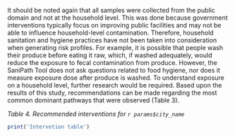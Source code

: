 It should be noted again that all samples were collected from the public domain and not at the household level. This was done because government interventions typically focus on improving public facilities and may not be able to influence household-level contamination. Therefore, household sanitation and hygiene practices have not been taken into consideration when generating risk profiles. For example, it is possible that people wash their produce before eating it raw, which, if washed adequately, would reduce the exposure to fecal contamination from produce. However, the SaniPath Tool does not ask questions related to food hygiene, nor does it measure exposure dose after produce is washed.  To understand exposure on a household level, further research would be required. Based upon the results of this study, recommendations can be made regarding the most common dominant pathways that were observed (Table 3).

*Table 4. Recommended interventions for `r params$city_name` *
```{r}
print('Intervetion table')
```
	
	